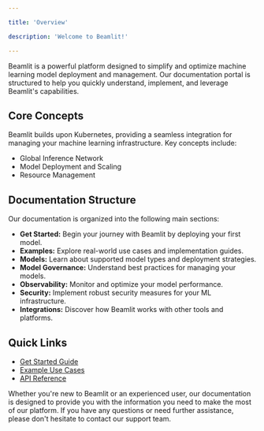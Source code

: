 ```yaml
---

title: 'Overview'

description: 'Welcome to Beamlit!'

---
```


Beamlit is a powerful platform designed to simplify and optimize machine learning model deployment and management. Our documentation portal is structured to help you quickly understand, implement, and leverage Beamlit's capabilities.

## Core Concepts

Beamlit builds upon Kubernetes, providing a seamless integration for managing your machine learning infrastructure. Key concepts include:

- Global Inference Network
- Model Deployment and Scaling
- Resource Management

## Documentation Structure

Our documentation is organized into the following main sections:

- **Get Started:** Begin your journey with Beamlit by deploying your first model.
- **Examples:** Explore real-world use cases and implementation guides.
- **Models:** Learn about supported model types and deployment strategies.
- **Model Governance:** Understand best practices for managing your models.
- **Observability:** Monitor and optimize your model performance.
- **Security:** Implement robust security measures for your ML infrastructure.
- **Integrations:** Discover how Beamlit works with other tools and platforms.

## Quick Links

- [Get Started Guide](https://www.notion.so/Get-started-112a77bf59b4804aba87dce9bf738f06?pvs=21)
- [Example Use Cases](https://www.notion.so/Examples-112a77bf59b48058bf41fd7cc4e004e3?pvs=21)
- [API Reference](https://www.notion.so/Beamlit-Operators-111a77bf59b4809ab23ad9a6dab5f1a9?pvs=21)

Whether you're new to Beamlit or an experienced user, our documentation is designed to provide you with the information you need to make the most of our platform. If you have any questions or need further assistance, please don't hesitate to contact our support team.